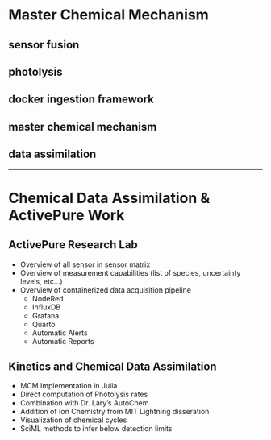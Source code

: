 # Master Chemical Mechanism 

## sensor fusion 
## photolysis
## docker ingestion framework 
## master chemical mechanism 
## data assimilation 


---

# Chemical Data Assimilation & ActivePure Work
## ActivePure Research Lab
- Overview of all sensor in sensor matrix 
- Overview of measurement capabilities (list of species, uncertainty levels, etc...)
- Overview of containerized data acquisition pipeline 
  - NodeRed 
  - InfluxDB 
  - Grafana 
  - Quarto
  - Automatic Alerts 
  - Automatic Reports

## Kinetics and Chemical Data Assimilation 
- MCM Implementation in Julia 
- Direct computation of Photolysis rates 
- Combination with Dr. Lary's AutoChem 
- Addition of Ion Chemistry from MIT Lightning disseration
- Visualization of chemical cycles
- SciML methods to infer below detection limits
